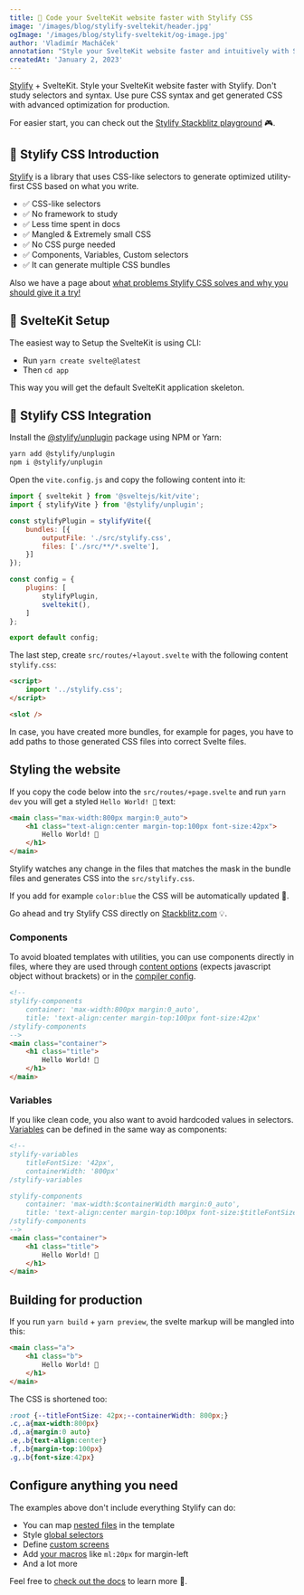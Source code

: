 ```yaml
---
title: 🚀 Code your SvelteKit website faster with Stylify CSS
image: '/images/blog/stylify-sveltekit/header.jpg'
ogImage: '/images/blog/stylify-sveltekit/og-image.jpg'
author: 'Vladimír Macháček'
annotation: "Style your SvelteKit website faster and intuitively with Stylify. Learn how to define components, variables and get extremely optimized CSS."
createdAt: 'January 2, 2023'
---
```


[Stylify](/) + SvelteKit. Style your SvelteKit website faster with Stylify. Don't study selectors and syntax. Use pure CSS syntax and get generated CSS with advanced optimization for production.

For easier start, you can check out the [Stylify Stackblitz playground](https://stackblitz.com/edit/stylify-sveltekit-example?file=src%2Froutes%2F%2Bpage.svelte) 🎮.

## 💎 Stylify CSS Introduction
[Stylify](/) is a library that uses CSS-like selectors to generate optimized utility-first CSS based on what you write.

- ✅ CSS-like selectors
- ✅ No framework to study
- ✅ Less time spent in docs
- ✅ Mangled & Extremely small CSS
- ✅ No CSS purge needed
- ✅ Components, Variables, Custom selectors
- ✅ It can generate multiple CSS bundles

Also we have a page about [what problems Stylify CSS solves and why you should give it a try!](/en/docs/get-started/why-stylify-css)

## 🚀 SvelteKit Setup
The easiest way to Setup the SvelteKit is using CLI:
- Run `yarn create svelte@latest`
- Then `cd app`

This way you will get the default SvelteKit application skeleton.

## 🔌 Stylify CSS Integration
Install the [@stylify/unplugin](/en/docs/unplugin) package using NPM or Yarn:

```bash
yarn add @stylify/unplugin
npm i @stylify/unplugin
```

Open the `vite.config.js` and copy the following content into it:

```javascript
import { sveltekit } from '@sveltejs/kit/vite';
import { stylifyVite } from '@stylify/unplugin';

const stylifyPlugin = stylifyVite({
	bundles: [{
		outputFile: './src/stylify.css',
		files: ['./src/**/*.svelte'],
	}]
});

const config = {
	plugins: [
		stylifyPlugin,
		sveltekit(),
	]
};

export default config;
```

The last step, create `src/routes/+layout.svelte` with the following content `stylify.css`:

```html
<script>
	import '../stylify.css';
</script>

<slot />
```

In case, you have created more bundles, for example for pages, you have to add paths to those generated CSS files into correct Svelte files.

## Styling the website
If you copy the code below into the `src/routes/+page.svelte` and run `yarn dev` you will get a styled `Hello World! 🎉` text:

```html
<main class="max-width:800px margin:0_auto">
	<h1 class="text-align:center margin-top:100px font-size:42px">
		Hello World! 🎉
	</h1>
</main>
```

Stylify watches any change in the files that matches the mask in the bundle files and generates CSS into the `src/stylify.css`.

If you add for example `color:blue` the CSS will be automatically updated 🎉.

Go ahead and try Stylify CSS directly on [Stackblitz.com](https://stackblitz.com/edit/stylify-sveltekit-example?file=src%2Froutes%2F%2Bpage.svelte) 💡.

### Components
To avoid bloated templates with utilities, you can use
components directly in files, where they are used through [content options](/en/docs/get-started#defining-a-component) (expects javascript object without brackets) or in the [compiler config](/en/docs/get-started#defining-a-component).

```html
<!--
stylify-components
	container: 'max-width:800px margin:0_auto',
	title: 'text-align:center margin-top:100px font-size:42px'
/stylify-components
-->
<main class="container">
	<h1 class="title">
		Hello World! 🎉
	</h1>
</main>
```

### Variables
If you like clean code, you also want to avoid hardcoded values in selectors. [Variables](/en/docs/get-started#adding-a-variable) can be defined in the same way as components:

```html
<!--
stylify-variables
	titleFontSize: '42px',
	containerWidth: '800px'
/stylify-variables

stylify-components
	container: 'max-width:$containerWidth margin:0_auto',
	title: 'text-align:center margin-top:100px font-size:$titleFontSize'
/stylify-components
-->
<main class="container">
	<h1 class="title">
		Hello World! 🎉
	</h1>
</main>
```

## Building for production
If you run `yarn build` + `yarn preview`, the svelte markup will be mangled into this:

```html
<main class="a">
	<h1 class="b">
		Hello World! 🎉
	</h1>
</main>
```

The CSS is shortened too:
```css
:root {--titleFontSize: 42px;--containerWidth: 800px;}
.c,.a{max-width:800px}
.d,.a{margin:0 auto}
.e,.b{text-align:center}
.f,.b{margin-top:100px}
.g,.b{font-size:42px}
```

## Configure anything you need
The examples above don't include everything Stylify can do:
- You can map [nested files](/en/docs/bundler#files-content-option) in the template
- Style [global selectors](/en/docs/stylify/compiler#customselectors)
- Define [custom screens](/en/docs/stylify/compiler#screens)
- Add [your macros](/en/docs/stylify/compiler#macros) like `ml:20px` for margin-left
- And a lot more

Feel free to [check out the docs](/en/docs/get-started) to learn more 💎.
